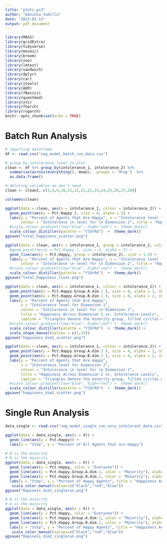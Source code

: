 ```yaml
---
title: "plots_ps3"
author: "Daniela Vadillo"
date: "2023-02-13"
output: pdf_document
---
```


```r
library(MASS)
library(gridExtra)
library(tidyverse)
library(mosaic)
library(broom)
library(zoo)
library(lmtest)
library(sandwich)
library(dplyr)
library(car)
library(jtools)
library(AER)
library(fBasics)
library(quantmod)
library(xts)
library(fGarch)
library(rugarch)
knitr::opts_chunk$set(echo = TRUE)
```


# Batch Run Analysis
```r
# importing dataframe
df <- read.csv("seg_model_batch_run_data.csv")
```


```r
# group by intolerance level to plot
clean <- df %>% group_by(intolerance_1, intolerance_2) %>% 
  summarise(across(everything(), mean), .groups = 'drop')  %>%
  as.data.frame()

# deleting variables we don't need
clean <- clean[,-c(3,4,9,10,11,12,21,22,23,24,25,26,27,28)]
```

```r
colnames(clean)
```


```r
ggplot(data = clean, aes(x = intolerance_1, colour = intolerance_2)) +
  geom_point(aes(y = Pct.Happy ), size = 4, alpha = 2) +
  labs(y = "Percent of Agents that Are Happy", x = "Intolerance level for Dimension 1", 
       colour = "Intolerance \n level for \n Dimension 2", title = "Happiness vs. Intolerance Levels") +
  #scale_colour_gradient(low="blue", high="red") +  theme_dark()
  scale_colour_distiller(palette = "YlOrRd")  +  theme_dark()
ggsave("total_happiness_scatter.png")
```

```r
ggplot(data = clean, aes(x = intolerance_1, group = intolerance_2, colour = intolerance_2)) +
  #geom_point(aes(y = Pct.Happy ), size = 4, alpha = 2) +
  geom_line(aes(y = Pct.Happy, group = intolerance_2), size = 1.5) +
  labs(y = "Percent of Agents that Are Happy", x = "Intolerance level for Dimension 1", 
       colour = "Intolerance \n level for \n Dimension 2", title = "Happiness vs. Intolerance Levels") +
  #scale_colour_gradient(low="blue", high="red") +  theme_dark()
  scale_colour_distiller(palette = "YlOrRd")  +  theme_dark()
ggsave("total_happiness_lines.png")
```

```r
ggplot(data = clean, aes(x = intolerance_1, colour = intolerance_2)) +
  geom_point(aes(y = Pct.Happy.Group.A.dim.1 ), size = 4, alpha = 2, shape = 20) +
  geom_point(aes(y = Pct.Happy.Group.B.dim.1 ), size = 4, alpha = 2, shape = 2) +
  labs(y = "Percent of Agents that Are Happy", 
       x = "Intolerance level for Dimension 1", 
       colour = "Intolerance \n level for \n Dimension 2", 
       title = "Happiness Across Dimension 1 vs. Intolerance Levels",
       caption = "Triangles denote the minority group, filled circles denote the majority group") +
  #scale_colour_gradient(low="blue", high="red") +  theme_dark()
  scale_colour_distiller(palette = "YlOrRd")  +  theme_dark() +
  scale_shape_manual(values = c(1,23))
ggsave("happiness_dim1_scatter.png")
```
```r
ggplot(data = clean, aes(x = intolerance_1, colour = intolerance_2)) +
  geom_point(aes(y = Pct.Happy.Group.A.dim.2 ), size = 4, alpha = 2, shape = 20) +
  geom_point(aes(y = Pct.Happy.Group.B.dim.2 ), size = 4, alpha = 2, shape = 2) +
  labs(y = "Percent of Agents that Are Happy", 
       x = "Intolerance level for Dimension 2", 
       colour = "Intolerance \n level for \n Dimension 2", 
       title = "Happiness Across Dimension 2 vs. Intolerance Levels",
       caption = "Triangles denote the minority group, filled circles denote the majority group") +
  #scale_colour_gradient(low="blue", high="red") +  theme_dark()
  scale_colour_distiller(palette = "YlOrRd")  +  theme_dark()
ggsave("happiness_dim2_scatter.png")
```




# Single Run Analysis
```r
data_single <- read.csv("seg_model_single_run_very_intolerant_data.csv")
```

```r
ggplot(data = data_single, aes(x = X)) +
  geom_line(aes(y = Pct.Happy)) +
  labs(x = "Step", y = "Percent of All Agents that are Happy")
```

```r
# B is the minority
# A is the majority
ggplot(data = data_single, aes(x = X)) +
  geom_line(aes(y = Pct.Happy, color = "Everyone")) +
  geom_line(aes(y = Pct.Happy.Group.A.dim.1, color = "Majority"), alpha = 0.5) +
  geom_line(aes(y = Pct.Happy.Group.B.dim.1, color = "Minority"), alpha = 0.5) +
  labs(x = "Step", y = "Percent of Happy Agents", title = "Happiness Accros Dimension 1") +
   scale_color_manual(values=c("black","red","blue"))
ggsave("Hapiness_dim1_singlerun.png")
```
```r
# B is the minority
# A is the majority
ggplot(data = data_single, aes(x = X)) +
  geom_line(aes(y = Pct.Happy, color = "Everyone")) +
  geom_line(aes(y = Pct.Happy.Group.A.dim.2, color = "Majority"), alpha = 0.5) +
  geom_line(aes(y = Pct.Happy.Group.B.dim.2, color = "Minority"), alpha = 0.5) +
  labs(x = "Step", y = "Percent of Happy Agents", title = "Happiness Accros Dimension 2") +
   scale_color_manual(values=c("black","red","blue"))
ggsave("Hapiness_dim2_singlerun.png")
```






